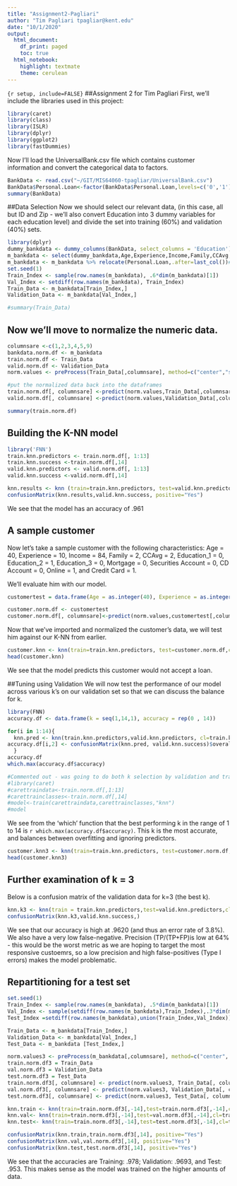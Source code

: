 ```yaml
---
title: "Assignment2-Pagliari"
author: "Tim Pagliari tpagliar@kent.edu"
date: "10/1/2020"
output:
  html_document:
    df_print: paged
    toc: true
  html_notebook:
    highlight: textmate
    theme: cerulean
---
```


```{r setup, include=FALSE}```
##Assignment 2 for Tim Pagliari
First, we'll include the libraries used in this project:
```r
library(caret)
library(class)
library(ISLR)
library(dplyr)
library(ggplot2)
library(fastDummies)
```

Now I'll load the UniversalBank.csv file which contains customer information and convert the categorical data to factors.
```r
BankData <- read.csv("~/GIT/MIS64060-tpagliar/UniversalBank.csv")
BankData$Personal.Loan<-factor(BankData$Personal.Loan,levels=c('0','1'),labels=c('No','Yes'))
summary(BankData)
```

##Data Selection
Now we should select our relevant data, (in this case, all but ID and Zip - we'll also convert Education into 3 dummy variables for each education level) and divide the set into training (60%) and validation (40%) sets.
```r
library(dplyr)
dummy_bankdata <- dummy_columns(BankData, select_columns = 'Education')
m_bankdata <- select(dummy_bankdata,Age,Experience,Income,Family,CCAvg,Education_1,Education_2,Education_3,Mortgage,Personal.Loan,Securities.Account,CD.Account,Online,CreditCard)
m_bankdata <- m_bankdata %>% relocate(Personal.Loan,.after=last_col())#move personal.loan to the end to make our lives easier later on.
set.seed(1)
Train_Index <- sample(row.names(m_bankdata), .6*dim(m_bankdata)[1])
Val_Index <- setdiff(row.names(m_bankdata), Train_Index)
Train_Data <- m_bankdata[Train_Index,]
Validation_Data <- m_bankdata[Val_Index,]

#summary(Train_Data)
```

## Now we'll move to normalize the numeric data.

```r
columnsare <-c(1,2,3,4,5,9)
bankdata.norm.df <- m_bankdata
train.norm.df <- Train_Data
valid.norm.df <- Validation_Data
norm.values <- preProcess(Train_Data[,columnsare], method=c("center","scale"))

#put the normalized data back into the dataframes
train.norm.df[, columnsare] <-predict(norm.values,Train_Data[,columnsare])
valid.norm.df[, columnsare] <-predict(norm.values,Validation_Data[,columnsare])

summary(train.norm.df)
```

## Building the K-NN model

```r
library('FNN')
train.knn.predictors <- train.norm.df[, 1:13]
train.knn.success <-train.norm.df[,14]
valid.knn.predictors <- valid.norm.df[, 1:13]
valid.knn.success <-valid.norm.df[,14]

knn.results <- knn (train=train.knn.predictors, test=valid.knn.predictors, cl=train.knn.success, k=1, prob=TRUE)
confusionMatrix(knn.results,valid.knn.success, positive="Yes")
```
We see that the model has an accuracy of .961

## A sample customer
Now let's take a sample customer with the following characteristics: 
Age = 40,
Experience = 10,
Income = 84, 
Family = 2, 
CCAvg = 2, 
Education_1 = 0, 
Education_2 = 1,
Education_3 = 0, 
Mortgage = 0, 
Securities Account = 0, 
CD Account = 0, 
Online = 1, 
and Credit Card = 1. 

We'll evaluate him with our model.

```r
customertest = data.frame(Age = as.integer(40), Experience = as.integer(10), Income = as.integer(84), Family = as.integer(2), CCAvg = as.integer(2), Education1 = as.integer(0), Education2 = as.integer(1), Education3 = as.integer(0), Mortgage = as.integer(0), Securities.Account = as.integer(0), CD.Account = as.integer(0), Online = as.integer(1), CreditCard = as.integer(1))

customer.norm.df <- customertest
customer.norm.df[, columnsare]<-predict(norm.values,customertest[,columnsare])#normalize the quantitative values
```
Now that we've imported and normalized the customer's data, we will test him against our K-NN from earlier.

```r
customer.knn <- knn(train=train.knn.predictors, test=customer.norm.df,cl=train.knn.success,k=1, prob=TRUE)
head(customer.knn)
```
We see that the model predicts this customer would not accept a loan.

##Tuning using Validation
We will now test the performance of our model across various k's on our validation set so that we can discuss the balance for k.
```r
library(FNN)
accuracy.df <- data.frame(k = seq(1,14,1), accuracy = rep(0 , 14))

for(i in 1:14){
  knn.pred <- knn(train.knn.predictors,valid.knn.predictors, cl=train.knn.success,k=i)
accuracy.df[i,2] <- confusionMatrix(knn.pred, valid.knn.success)$overall[1]
  }
accuracy.df
which.max(accuracy.df$accuracy)

#Commented out - was going to do both k selection by validation and training
#library(caret)
#carettraindata<-train.norm.df[,1:13]
#carettrainclasses<-train.norm.df[,14]
#model<-train(carettraindata,carettrainclasses,"knn")
#model
```
We see from the 'which' function that the best performing k in the range of 1 to 14 is `r which.max(accuracy.df$accuracy)`. This k is the most accurate, and balances between overfitting and ignoring predictors.

```r
customer.knn3 <- knn(train=train.knn.predictors, test=customer.norm.df,cl=train.knn.success,k=3, prob=TRUE)#he is the same custoemr as our earlier example, so we don't need to renormalize
head(customer.knn3)
```

## Further examination of k = 3
Below is a confusion matrix of the validation data for k=3 (the best k).
```R
knn.k3 <- knn(train = train.knn.predictors,test=valid.knn.predictors,cl=train.knn.success,k=3, prob=TRUE)
confusionMatrix(knn.k3,valid.knn.success,)
```
We see that our accuracy is high at .9620 (and thus an error rate of 3.8%). We also have a very low false-negative. Precision (TP/(TP+FP)is low at 64% - this would be the worst metric as we are hoping to target the most responsive custoemrs, so a low precision and high false-positives (Type I errors) makes the model problematic.

## Repartitioning for a test set
```r
set.seed(1)
Train_Index <- sample(row.names(m_bankdata), .5*dim(m_bankdata)[1])
Val_Index <- sample(setdiff(row.names(m_bankdata),Train_Index),.3*dim(m_bankdata)[1])
Test_Index =setdiff(row.names(m_bankdata),union(Train_Index,Val_Index))

Train_Data <- m_bankdata[Train_Index,]
Validation_Data <- m_bankdata[Val_Index,]
Test_Data <- m_bankdata [Test_Index,]

norm.values3 <- preProcess(m_bankdata[,columnsare], method=c("center", "scale"))
train.norm.df3 = Train_Data
val.norm.df3 = Validation_Data
test.norm.df3 = Test_Data
train.norm.df3[, columnsare] <- predict(norm.values3, Train_Data[, columnsare])
val.norm.df3[, columnsare] <- predict(norm.values3, Validation_Data[, columnsare])
test.norm.df3[, columnsare] <- predict(norm.values3, Test_Data[, columnsare])

knn.train <- knn(train=train.norm.df3[,-14],test=train.norm.df3[,-14],cl=train.norm.df3[,14], k=3, prob=TRUE)
knn.val<- knn(train=train.norm.df3[,-14],test=val.norm.df3[,-14],cl=train.norm.df3[,14],k=3, prob=TRUE)
knn.test<- knn(train=train.norm.df3[,-14],test=test.norm.df3[,-14],cl=train.norm.df3[,14],k=3, prob=TRUE)

confusionMatrix(knn.train,train.norm.df3[,14], positive="Yes")
confusionMatrix(knn.val,val.norm.df3[,14], positive="Yes")
confusionMatrix(knn.test,test.norm.df3[,14], positive="Yes")
```
We see that the accuracies are Training: .978; Validation: .9693, and Test: .953. This makes sense as the model was trained on the higher amounts of data.